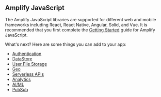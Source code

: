 ## Amplify JavaScript

The Amplify JavaScript libraries are supported for different web and mobile frameworks including React, React Native, Angular, Solid, and Vue. It is recommended that you first complete the [Getting Started](/[platform]/start/getting-started/introduction/) guide for Amplify JavaScript.

What's next? Here are some things you can add to your app:

- [Authentication](/[platform]/build-a-backend/auth/set-up-auth/)
- [DataStore](/[platform]/build-a-backend/more-features/datastore/set-up-datastore/)
- [User File Storage](/[platform]/build-a-backend/storage/set-up-storage/)
- [Geo](/[platform]/build-a-backend/more-features/geo/set-up-geo/)
- [Serverless APIs](/[platform]/build-a-backend/graphqlapi/set-up-data/)
- [Analytics](/[platform]/build-a-backend/more-features/analytics/set-up-analytics/)
- [AI/ML](/[platform]/build-a-backend/more-features/predictions/set-up-predictions/)
- [PubSub](/[platform]/build-a-backend/more-features/pubsub/set-up-pubsub/)
